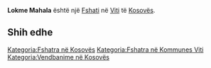 {{Fshat në 
 | Emri                = Lokme Mahala
 | Emri (Rasa dhanore) = 
 | Figura              = 
 | Shteti              = Kosovës
 | Komuna              = Viti
 | Kodi postar         = 
 | Sipërfaqja          = 
 | Popullsia           = 0
 | Regj. i popullsisë  = 
 | Dend. e popullsisë  = 
 | Faqja zyrtare       = 
 <!--- Koordinatat ----> 
 | Gjerësia            = 42.31611
 | Gjatësia            = 21.50083
 | Lartësia            = 
}}
'''Lokme Mahala''' është një [[Fshati]] në [[ Viti ]] të [[ Kosovës ]].

<!-- == Gjeografia == -->
<!-- == Historia == -->
<!-- == Demografia == -->
== Shih edhe ==
{{Komuna Viti}}
{{Kosovo-Administrata-Cung}}

[[Kategoria:Fshatra në Kosovës]]
[[Kategoria:Fshatra në Kommunes Viti]]
[[Kategoria:Vendbanime në Kosovës]]